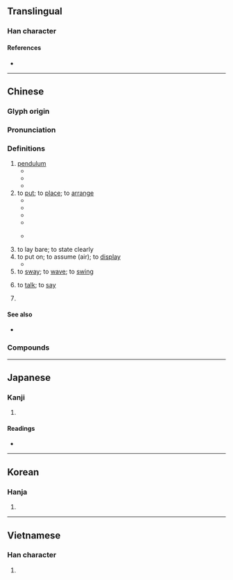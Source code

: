 {{character info/new}}
{{also|摆}}
==Translingual==

===Han character===
{{Han char|rn=64|rad=手|as=15|sn=18|four=56011|canj=QWLP|ids=⿰扌罷}}

====References====
* {{Han ref|kx=0461.190|dkj=12910|dj=0810.190|hdz=31980.090|uh=64FA|ud=25850|bh=C25C|bd=49756}}

----

==Chinese==
{{zh-forms|s=摆}}

===Glyph origin===
{{Han etym}}

===Pronunciation===
{{zh-pron
|m=bǎi
|c=baai2
|h=pfs=pái/pâi
|mn=pái/twv:páiⁿ
|w=2pa
|ma=y
|mc=y
|oc=y
|cat=v,n,mn:cls,h:cls
}}

===Definitions===
{{zh-hanzi}}

# [[pendulum]]
#* {{zh-x|鐘擺|pendulum}}
#* {{zh-x|擺鐘|pendulum clock}}
#* {{zh-x|單擺|simple pendulum}}
# to [[put]]; to [[place]]; to [[arrange]]
#* {{zh-x|我們 要 為 會議 擺 好 椅子{zi}。|We will need to '''set out''' chairs for the meeting.}}
#* {{zh-x|在 一 張 桌子{zi} 上 擺 著[着]{zhe} 一 盤 棋。|There was a game of chess on a table.}}
#* {{zh-x|她 把 拖鞋 整齊 地{de} 擺 在 床下。|She '''put''' the slippers under the bed neatly.}}
#* {{zh-x|許多 嚴峻 的 挑戰 還 擺 在 眼前。|Many serious challenges still '''lie''' ahead.}}
#* {{zh-x|唔該 你 同 其他 啲 嘢 擺 埋 一齊。|Please put it by the other things.|C}} {{attention|yue|please check}}
# to lay bare; to state clearly
# to put on; to assume (air); to [[display]]
#* {{zh-x|她 擺 了 一 個 優美 的 姿勢。|She '''adopted''' an elegant pose.}}
# to [[sway]]; to [[wave]]; to [[swing]]
# {{lb|zh|regional}} to [[talk]]; to [[say]]
# {{lb|zh|Min Nan|Hakka}} {{zh-classifier|[[occurrences]]|t=[[time]]}}
#: {{zh-x|逐擺|every '''time'''|MN}}
#: {{zh-x|這擺|this '''time'''|H}}

====See also====
* {{sense|to place}} {{q|Cantonese}} {{zh-l|擠|tr=zai1}}

===Compounds===
{{zh-der|一搖一擺|停擺|分擺|佈擺|布擺|大搖大擺|一搖三擺|下擺|大明大擺|大擺褶子|單擺|佛科擺|擺攤子|擺露|搖擺|擺空架子|擺設|擺撥|擺袖卻金|擺夷|擺平|擺忙|擺針|擺架子|擺站|擺搠|擺攤兒|擺譜兒|擺撼|擺明|擺弄|擺門子|歪擺佈|拋擺|擺擂臺|擺酒|發擺子|擺搭|擺門面|擺出|擺動|擺動波|擺制|擺尾搖頭|擺在眼前|擺地攤|擺鐘|擺供|擺陣|搖頭擺腦|擺槊|擺攤|擺行陣|擺尾|擺放|擺不開|搖擺樂|擺在心上|擺闊|擺渡船|擺龍門陣|擺線|擺佈|擺盪|擺渡|東搖西擺|擺樣子|擺番|擺飾|擺開陣勢|擺不平|擺了一道|擺擺搖搖|擺飯|搖搖擺擺|擺子|擺手|搖頭擺尾|搖擺不定|擺脫|擺席|擺設兒|擺落|擺賣|擺請兒|擺姿勢|擺雲鑼兒|擺劃|打擺子|擺開|沒做擺佈|明擺著|擺撥不下|擺浪子|擺烏龍|擺款|擺格|擺布|擺列|擺當|沒擺佈處|重力擺|鐘擺}}

{{zh-cat|Beginning}}

----

==Japanese==

===Kanji===
{{ja-kanji|grade=|rs=手15}}

# {{defn|lang=ja|sort=手15}}

====Readings====
* {{ja-readings|on=[[はい]] (hai)|kun=[[ひらく]] (hiraku)}}

----

==Korean==

===Hanja===
{{ko-hanja|hangeul=파|eumhun=|mr=p'a|y=pha}}

# {{defn|lang=ko|sort=手15}}

----

==Vietnamese==

===Han character===
{{vi-readings|rs=手15|hanviet=[[bẫy]], [[bài]], [[bãi]]}}

# {{defn|lang=vi|sort=手15}}